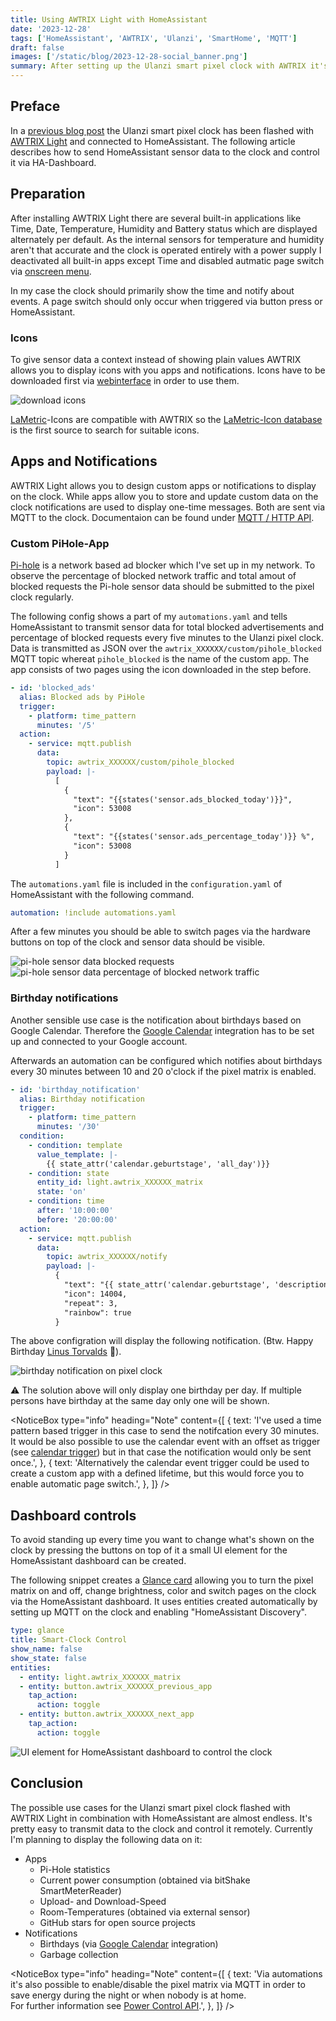 ```yaml
---
title: Using AWTRIX Light with HomeAssistant
date: '2023-12-28'
tags: ['HomeAssistant', 'AWTRIX', 'Ulanzi', 'SmartHome', 'MQTT']
draft: false
images: ['/static/blog/2023-12-28-social_banner.png']
summary: After setting up the Ulanzi smart pixel clock with AWTRIX it's time to send some HomeAssistant sensor data to the clock.
---
```


## Preface

In a [previous blog post](https://www.divisionby0.de/blog/2023-11-12--Ulanzi-pixel-clock-AWTRIX-HomeAssistant) the Ulanzi smart pixel clock has been flashed with [AWTRIX Light](https://blueforcer.github.io/awtrix-light/#/) and connected to HomeAssistant.
The following article describes how to send HomeAssistant sensor data to the clock and control it via HA-Dashboard.

## Preparation

After installing AWTRIX Light there are several built-in applications like Time, Date, Temperature, Humidity and Battery status which are displayed alternately per default.
As the internal sensors for temperature and humidity aren't that accurate and the clock is operated entirely with a power supply I deactivated all built-in apps except Time and disabled autmatic page switch via [onscreen menu](https://blueforcer.github.io/awtrix-light/#/onscreen).

In my case the clock should primarily show the time and notify about events. A page switch should only occur when triggered via button press or HomeAssistant.

### Icons

To give sensor data a context instead of showing plain values AWTRIX allows you to display icons with you apps and notifications.
Icons have to be downloaded first via [webinterface](https://blueforcer.github.io/awtrix-light/#/webinterface) in order to use them.

<Image alt="download icons" src="/static/blog/2023-12-28-icons.png" width={957} height={708} />

[LaMetric](https://lametric.com/de-DE)-Icons are compatible with AWTRIX so the [LaMetric-Icon database](https://developer.lametric.com/icons) is the first source to search for suitable icons.

## Apps and Notifications

AWTRIX Light allows you to design custom apps or notifications to display on the clock. While apps allow you to store and update custom data on the clock notifications are used to display one-time messages.
Both are sent via MQTT to the clock. Documentaion can be found under [MQTT / HTTP API](https://blueforcer.github.io/awtrix-light/#/api?id=custom-apps-and-notifications).

### Custom PiHole-App

[Pi-hole](https://pi-hole.net/) is a network based ad blocker which I've set up in my network.
To observe the percentage of blocked network traffic and total amout of blocked requests the Pi-hole sensor data should be submitted to the pixel clock regularly.

The following config shows a part of my `automations.yaml` and tells HomeAssistant to transmit sensor data for total blocked advertisements and percentage of blocked requests every five minutes to the Ulanzi pixel clock.
Data is transmitted as JSON over the `awtrix_XXXXXX/custom/pihole_blocked` MQTT topic whereat `pihole_blocked` is the name of the custom app. The app consists of two pages using the icon downloaded in the step before.

```yaml
- id: 'blocked_ads'
  alias: Blocked ads by PiHole
  trigger:
    - platform: time_pattern
      minutes: '/5'
  action:
    - service: mqtt.publish
      data:
        topic: awtrix_XXXXXX/custom/pihole_blocked
        payload: |-
          [
            {
              "text": "{{states('sensor.ads_blocked_today')}}", 
              "icon": 53008
            },
            {
              "text": "{{states('sensor.ads_percentage_today')}} %", 
              "icon": 53008
            }
          ]
```

The `automations.yaml` file is included in the `configuration.yaml` of HomeAssistant with the following command.

```yaml
automation: !include automations.yaml
```

After a few minutes you should be able to switch pages via the hardware buttons on top of the clock and sensor data should be visible.

<Image
  alt="pi-hole sensor data blocked requests"
  src="/static/blog/2023-12-28-blocked_absolute.png"
  width={1080}
  height={400}
/>
<Image
  alt="pi-hole sensor data percentage of blocked network traffic"
  src="/static/blog/2023-12-28-blocked_percentage.png"
  width={1080}
  height={400}
/>

### Birthday notifications

Another sensible use case is the notification about birthdays based on Google Calendar. Therefore the [Google Calendar](https://www.home-assistant.io/integrations/google/) integration has to be set up and connected to your Google account.

Afterwards an automation can be configured which notifies about birthdays every 30 minutes between 10 and 20 o'clock if the pixel matrix is enabled.

```yaml
- id: 'birthday_notification'
  alias: Birthday notification
  trigger:
    - platform: time_pattern
      minutes: '/30'
  condition:
    - condition: template
      value_template: |-
        {{ state_attr('calendar.geburtstage', 'all_day')}}
    - condition: state
      entity_id: light.awtrix_XXXXXX_matrix
      state: 'on'
    - condition: time
      after: '10:00:00'
      before: '20:00:00'
  action:
    - service: mqtt.publish
      data:
        topic: awtrix_XXXXXX/notify
        payload: |-
          {
            "text": "{{ state_attr('calendar.geburtstage', 'description') }}", 
            "icon": 14004,
            "repeat": 3,
            "rainbow": true
          }
```

The above configration will display the following notification. (Btw. Happy Birthday [Linus Torvalds](https://en.wikipedia.org/wiki/Linus_Torvalds) 🎂).

<Image
  alt="birthday notification on pixel clock"
  src="/static/blog/2023-12-28_birthday_notification.gif"
  width={1052}
  height={260}
/>

⚠️ The solution above will only display one birthday per day. If multiple persons have birthday at the same day only one will be shown.

<NoticeBox
  type="info"
  heading="Note"
  content={[
    {
      text: 'I\'ve used a time pattern based trigger in this case to send the notifcation every 30 minutes.\
      It would be also possible to use the calendar event with an offset as trigger (see <a href="https://www.home-assistant.io/docs/automation/trigger/#calendar-trigger">calendar trigger</a>) but in that case the notification would only be sent once.',
    },
    {
      text: 'Alternatively the calendar event trigger could be used to create a custom app with a defined lifetime, but this would force you to enable automatic page switch.',
    },
  ]}
/>

## Dashboard controls

To avoid standing up every time you want to change what's shown on the clock by pressing the buttons on top of it a small UI element for the HomeAssistant dashboard can be created.

The following snippet creates a [Glance card](https://www.home-assistant.io/dashboards/glance/) allowing you to turn the pixel matrix on and off, change brightness, color and switch pages on the clock via the HomeAssistant dashboard.
It uses entities created automatically by setting up MQTT on the clock and enabling "HomeAssistant Discovery".

```yaml
type: glance
title: Smart-Clock Control
show_name: false
show_state: false
entities:
  - entity: light.awtrix_XXXXXX_matrix
  - entity: button.awtrix_XXXXXX_previous_app
    tap_action:
      action: toggle
  - entity: button.awtrix_XXXXXX_next_app
    tap_action:
      action: toggle
```

<Image
  alt="UI element for HomeAssistant dashboard to control the clock"
  src="/static/blog/2023-12-28-dashboard-control.png"
  width={467}
  height={167}
/>

## Conclusion

The possible use cases for the Ulanzi smart pixel clock flashed with AWTRIX Light in combination with HomeAssistant are almost endless.
It's pretty easy to transmit data to the clock and control it remotely.
Currently I'm planning to display the following data on it:

- Apps
  - Pi-Hole statistics
  - Current power consumption (obtained via bitShake SmartMeterReader)
  - Upload- and Download-Speed
  - Room-Temperatures (obtained via external sensor)
  - GitHub stars for open source projects
- Notifications
  - Birthdays (via [Google Calendar](https://www.home-assistant.io/integrations/google) integration)
  - Garbage collection

<NoticeBox
  type="info"
  heading="Note"
  content={[
    {
      text: 'Via automations it\'s also possible to enable/disable the pixel matrix via MQTT in order to save energy during the night or when nobody is at home. \
      For further information see <a href="https://blueforcer.github.io/awtrix-light/#/api?id=power-control" target="_blank">Power Control API</a>.',
    },
  ]}
/>
